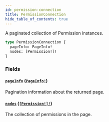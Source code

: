 ```yaml
---
id: permission-connection
title: PermissionConnection
hide_table_of_contents: true
---
```



A paginated collection of Permission instances.

```graphql
type PermissionConnection {
  pageInfo: PageInfo!
  nodes: [Permission!]!
}
```


### Fields

#### [`pageInfo`](#) ([`PageInfo!`](/docs/directory-api-reference/schema/common/objects/page-info))

Pagination information about the returned page.


#### [`nodes`](#) ([`[Permission!]!`](/docs/directory-api-reference/schema/permissions/objects/permission))

The collection of permissions in the page.





